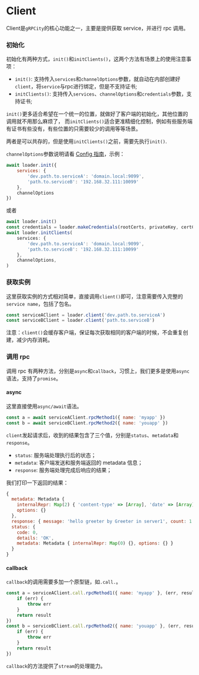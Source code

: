 # Client

Client是`gRPCity`的核心功能之一，主要是提供获取 service，并进行 rpc 调用。

### 初始化

初始化有两种方式，`init()`和`initClients()`，这两个方法有场景上的使用注意事项：

- `init()`: 支持传入`services`和`channelOptions`参数，就自动在内部创建好`client`，将`service`与rpc进行绑定，但是不支持证书;
- `initClients()`: 支持传入`services`、`channelOptions`和`credentials`参数，支持证书;

`init()`更多适合希望在一个统一的位置，就做好了客户端的初始化，其他位置的调用就不用那么麻烦了，
而`initClients()`适合更准精细化控制，例如有些服务端有证书有些没有，有些位置的只需要较少的调用等等场景。

两者是可以共存的，但是使用`initClients()`之前，需要先执行`init()`.

`channelOptions`参数说明请看 [Config 指南](/guide/config)，示例：

```js
await loader.init({
    services: {
        'dev.path.to.serviceA': 'domain.local:9099',
        'path.to.serviceB': '192.168.32.111:10099'
    },
    channelOptions
})
```

或者

```js
await loader.init()
const credentials = loader.makeCredentials(rootCerts, privateKey, certChain, verifyOptions)
await loader.initClients(
    services: {
        'dev.path.to.serviceA': 'domain.local:9099',
        'path.to.serviceB': '192.168.32.111:10099'
    },
    channelOptions,
)
```

### 获取实例

这里获取实例的方式相对简单，直接调用`client()`即可，注意需要传入完整的`service name`，包括了包名。

```js
const serviceAClient = loader.client('dev.path.to.serviceA')
const serviceBClient = loader.client('path.to.serviceB')
```

注意：`client()`会缓存客户端，保证每次获取相同的客户端的时候，不会重复创建，减少内存消耗。

### 调用 rpc

调用 rpc 有两种方法，分别是`async`和`callback`，习惯上，我们更多是使用`async`语法，支持了`promise`。

#### async

这里直接使用`async/await`语法。

```js
const a = await serviceAClient.rpcMethod1({ name: 'myapp' })
const b = await serviceBClient.rpcMethod2({ name: 'youapp' })
```

`client`发起请求后，收到的结果包含了三个值，分别是`status`、`metadata`和`response`。
- `status`: 服务端处理执行后的状态；
- `metadata`: 客户端发送和服务端返回的 metadata 信息；
- `response`: 服务端处理完成后响应的结果；

我们打印一下返回的结果：

```js
{
  metadata: Metadata {
    internalRepr: Map(2) { 'content-type' => [Array], 'date' => [Array] },
    options: {}
  },
  response: { message: 'hello greeter by Greeter in server1', count: 1 },
  status: {
    code: 0,
    details: 'OK',
    metadata: Metadata { internalRepr: Map(0) {}, options: {} }
  }
}
```

#### callback

`callback`的调用需要多加一个原型链，如`.call.`。

```js
const a = serviceAClient.call.rpcMethod1({ name: 'myapp' }, (err, result) => {
    if (err) {
        throw err
    }
    return result
})
const b = serviceBClient.call.rpcMethod2({ name: 'youapp' }, (err, result) => {
    if (err) {
        throw err
    }
    return result
})
```

`callback`的方法提供了`stream`的处理能力。

